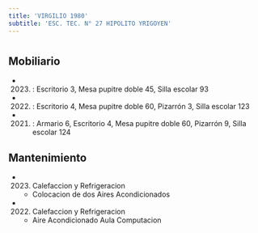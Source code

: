 ```yaml
---
title: 'VIRGILIO 1980'
subtitle: 'ESC. TEC. N° 27 HIPOLITO YRIGOYEN'
---
```


#


## Mobiliario

*  (2023) : Escritorio 3, Mesa pupitre doble 45, Silla escolar 93 

*  (2022) : Escritorio 4, Mesa pupitre doble 60, Pizarrón 3, Silla escolar 123 

*  (2021) : Armario 6, Escritorio 4, Mesa pupitre doble 60, Pizarrón 9, Silla escolar 124 





## Mantenimiento

*  (2023) Calefaccion y Refrigeracion 
    + Colocacion de dos Aires Acondicionados

*  (2022) Calefaccion y Refrigeracion 
    + Aire Acondicionado Aula Computacion



